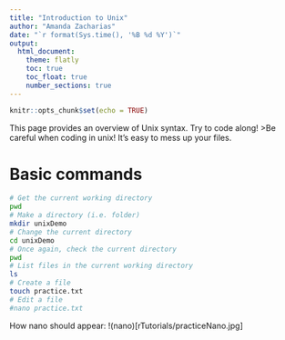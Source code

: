 ```yaml
---
title: "Introduction to Unix"
author: "Amanda Zacharias"
date: "`r format(Sys.time(), '%B %d %Y')`"
output:
  html_document:
    theme: flatly
    toc: true
    toc_float: true
    number_sections: true
---
```


```r
knitr::opts_chunk$set(echo = TRUE)
```

This page provides an overview of Unix syntax. Try to code along!
>Be careful when coding in unix! It's easy to mess up your files.

# Basic commands
```bash
# Get the current working directory
pwd
# Make a directory (i.e. folder)
mkdir unixDemo
# Change the current directory
cd unixDemo
# Once again, check the current directory
pwd
# List files in the current working directory
ls
# Create a file
touch practice.txt
# Edit a file
#nano practice.txt
```
How nano should appear: 
!(nano)[rTutorials/practiceNano.jpg]










